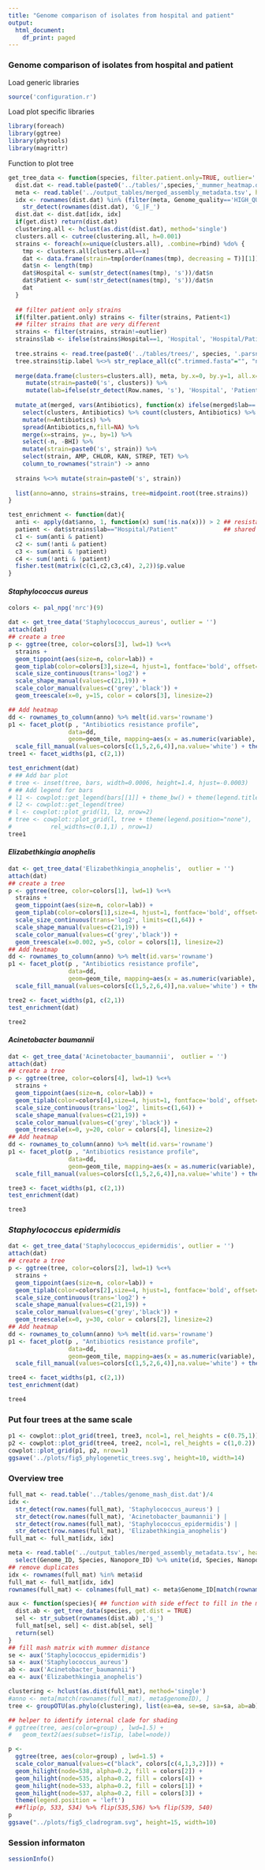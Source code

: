 ```yaml
---
title: "Genome comparison of isolates from hospital and patient"
output:
  html_document:
    df_print: paged
---
```


### Genome comparison of isolates from hospital and patient

Load generic libraries
```r
source('configuration.r')
```

Load plot specific libraries
```r
library(foreach)
library(ggtree)
library(phytools)
library(magrittr)
```

Function to plot tree
```r
get_tree_data <- function(species, filter.patient.only=TRUE, outlier='', get.dist=FALSE){
  dist.dat <- read.table(paste0('../tables/',species,'_mummer_heatmap.dat'))
  meta <- read.table('../output_tables/merged_assembly_metadata.tsv', head=TRUE, sep='\t') %>% filter(Species==species)
  idx <- rownames(dist.dat) %in% (filter(meta, Genome_quality=='HIGH_QUAL'))$Genome_ID |## High quality genomes
    str_detect(rownames(dist.dat), 'G_|F_')
  dist.dat <- dist.dat[idx, idx]
  if(get.dist) return(dist.dat)
  clustering.all <- hclust(as.dist(dist.dat), method='single')
  clusters.all <- cutree(clustering.all, h=0.001)
  strains <- foreach(x=unique(clusters.all), .combine=rbind) %do% {
    tmp <- clusters.all[clusters.all==x]
    dat <- data.frame(strain=tmp[order(names(tmp), decreasing = T)][1]) ## select hospital if possible
    dat$n <- length(tmp)
    dat$Hospital <- sum(str_detect(names(tmp), 's'))/dat$n
    dat$Patient <- sum(!str_detect(names(tmp), 's'))/dat$n
    dat
  }
  
  ## filter patient only strains
  if(filter.patient.only) strains <- filter(strains, Patient<1)
  ## filter strains that are very different
  strains <- filter(strains, strain!=outlier) 
  strains$lab <- ifelse(strains$Hospital==1, 'Hospital', 'Hospital/Patient')
  
  tree.strains <- read.tree(paste0('../tables/trees/', species, '.parsnp.tree'))
  tree.strains$tip.label %<>% str_replace_all(c(".trimmed.fasta"="", "nanopore.cons.cluster_"="s", ".ref"=""))
  
  merge(data.frame(clusters=clusters.all), meta, by.x=0, by.y=1, all.x=TRUE) %>%
     mutate(strain=paste0('s', clusters)) %>%
     mutate(lab=ifelse(str_detect(Row.names, 's'), 'Hospital', 'Patient')) -> merged
  
  mutate_at(merged, vars(Antibiotics), function(x) ifelse(merged$lab=='Patient', 'MET', as.character(x)) ) %>%
    select(clusters, Antibiotics) %>% count(clusters, Antibiotics) %>% 
    mutate(n=Antibiotics) %>% 
    spread(Antibiotics,n,fill=NA) %>% 
    merge(x=strains, y=., by=1) %>% 
    select(-n, -BHI) %>% 
    mutate(strain=paste0('s', strain)) %>% 
    select(strain, AMP, CHLOR, KAN, STREP, TET) %>% 
    column_to_rownames("strain") -> anno
  
  strains %<>% mutate(strain=paste0('s', strain))
    
  list(anno=anno, strains=strains, tree=midpoint.root(tree.strains))
}

test_enrichment <- function(dat){
  anti <- apply(dat$anno, 1, function(x) sum(!is.na(x))) > 2 ## resistant to > 2
  patient <- dat$strains$lab=="Hospital/Patient"             ## shared strain
  c1 <- sum(anti & patient)
  c2 <- sum(!anti & patient)
  c3 <- sum(anti & !patient)
  c4 <- sum(!anti & !patient)
  fisher.test(matrix(c(c1,c2,c3,c4), 2,2))$p.value
}
```


#### *Staphylococcus aureus*

```r
colors <- pal_npg('nrc')(9)

dat <- get_tree_data('Staphylococcus_aureus', outlier = '')
attach(dat)
## create a tree
p <- ggtree(tree, color=colors[3], lwd=1) %<+%
  strains +
  geom_tippoint(aes(size=n, color=lab)) +
  geom_tiplab(color=colors[3],size=4, hjust=1, fontface='bold', offset=0.05, align = TRUE) +
  scale_size_continuous(trans='log2') + 
  scale_shape_manual(values=c(21,19)) + 
  scale_color_manual(values=c('grey','black')) + 
  geom_treescale(x=0, y=15, color = colors[3], linesize=2) 

## Add heatmap
dd <- rownames_to_column(anno) %>% melt(id.vars='rowname')
p1 <- facet_plot(p , "Antibiotics resistance profile", 
                 data=dd,
                 geom=geom_tile, mapping=aes(x = as.numeric(variable),  fill = value), color='white', lwd=2) +
  scale_fill_manual(values=colors[c(1,5,2,6,4)],na.value='white') + theme(legend.position = 'right')
tree1 <- facet_widths(p1, c(2,1))

test_enrichment(dat)
# ## Add bar plot
# tree <- inset(tree, bars, width=0.0006, height=1.4, hjust=-0.0003)
# ## Add legend for bars
# l1 <- cowplot::get_legend(bars[[1]] + theme_bw() + theme(legend.title =element_blank()))
# l2 <- cowplot::get_legend(tree)
# l <- cowplot::plot_grid(l1, l2, nrow=2)
# tree <- cowplot::plot_grid(l, tree + theme(legend.position="none"),
#           rel_widths=c(0.1,1) , nrow=1)
tree1
```

#### *Elizabethkingia anophelis*

```r
dat <- get_tree_data('Elizabethkingia_anophelis',  outlier = '')
attach(dat)
## create a tree
p <- ggtree(tree, color=colors[1], lwd=1) %<+%
  strains +
  geom_tippoint(aes(size=n, color=lab)) +
  geom_tiplab(color=colors[1],size=4, hjust=1, fontface='bold', offset=0.5, align = TRUE) +
  scale_size_continuous(trans='log2', limits=c(1,64)) + 
  scale_shape_manual(values=c(21,19)) + 
  scale_color_manual(values=c('grey','black')) + 
  geom_treescale(x=0.002, y=5, color = colors[1], linesize=2) 
## Add heatmap
dd <- rownames_to_column(anno) %>% melt(id.vars='rowname')
p1 <- facet_plot(p , "Antibiotics resistance profile", 
                 data=dd,
                 geom=geom_tile, mapping=aes(x = as.numeric(variable),  fill = value), color='white', lwd=2) +
  scale_fill_manual(values=colors[c(1,5,2,6,4)],na.value='white') + theme(legend.position = 'right')

tree2 <- facet_widths(p1, c(2,1))
test_enrichment(dat)

tree2
```

#### *Acinetobacter baumannii*

```r
dat <- get_tree_data('Acinetobacter_baumannii',  outlier = '')
attach(dat)
## create a tree
p <- ggtree(tree, color=colors[4], lwd=1) %<+%
  strains +
  geom_tippoint(aes(size=n, color=lab)) +
  geom_tiplab(color=colors[4],size=4, hjust=1, fontface='bold', offset=0.03, align = TRUE) +
  scale_size_continuous(trans='log2', limits=c(1,64)) + 
  scale_shape_manual(values=c(21,19)) + 
  scale_color_manual(values=c('grey','black')) + 
  geom_treescale(x=0, y=20, color = colors[4], linesize=2) 
## Add heatmap
dd <- rownames_to_column(anno) %>% melt(id.vars='rowname')
p1 <- facet_plot(p , "Antibiotics resistance profile", 
                 data=dd,
                 geom=geom_tile, mapping=aes(x = as.numeric(variable),  fill = value), color='white', lwd=2) +
  scale_fill_manual(values=colors[c(1,5,2,6,4)],na.value='white') + theme(legend.position = 'right')

tree3 <- facet_widths(p1, c(2,1))
test_enrichment(dat)

tree3
```

### *Staphylococcus epidermidis*

```r
dat <- get_tree_data('Staphylococcus_epidermidis', outlier = '')
attach(dat)
## create a tree
p <- ggtree(tree, color=colors[2], lwd=1) %<+%
  strains +
  geom_tippoint(aes(size=n, color=lab)) +
  geom_tiplab(color=colors[2],size=4, hjust=1, fontface='bold', offset=0.03, align = TRUE) +
  scale_size_continuous(trans='log2') + 
  scale_shape_manual(values=c(21,19)) + 
  scale_color_manual(values=c('grey','black')) + 
  geom_treescale(x=0, y=30, color = colors[2], linesize=2) 
## Add heatmap
dd <- rownames_to_column(anno) %>% melt(id.vars='rowname')
p1 <- facet_plot(p , "Antibiotics resistance profile", 
                 data=dd,
                 geom=geom_tile, mapping=aes(x = as.numeric(variable),  fill = value), color='white', lwd=2) +
  scale_fill_manual(values=colors[c(1,5,2,6,4)],na.value='white') + theme(legend.position = 'right')

tree4 <- facet_widths(p1, c(2,1))
test_enrichment(dat)

tree4
```
### Put four trees at the same scale
```r
p1 <- cowplot::plot_grid(tree1, tree3, ncol=1, rel_heights = c(0.75,1))
p2 <- cowplot::plot_grid(tree4, tree2, ncol=1, rel_heights = c(1,0.2))
cowplot::plot_grid(p1, p2, nrow=1)
ggsave('../plots/fig5_phylogenetic_trees.svg', height=10, width=14)
```


### Overview tree
```r
full_mat <- read.table('../tables/genome_mash_dist.dat')/4
idx <- 
  str_detect(row.names(full_mat), 'Staphylococcus_aureus') |
  str_detect(row.names(full_mat), 'Acinetobacter_baumannii') | 
  str_detect(row.names(full_mat), 'Staphylococcus_epidermidis') |
  str_detect(row.names(full_mat), 'Elizabethkingia_anophelis') 
full_mat <- full_mat[idx, idx]

meta <- read.table('../output_tables/merged_assembly_metadata.tsv', head=TRUE, sep='\t') %>% 
  select(Genome_ID, Species, Nanopore_ID) %>% unite(id, Species, Nanopore_ID, remove = FALSE)
## remove duplicates
idx <- rownames(full_mat) %in% meta$id
full_mat <- full_mat[idx, idx]
rownames(full_mat) <- colnames(full_mat) <- meta$Genome_ID[match(rownames(full_mat), meta$id)]

aux <- function(species){ ## function with side effect to fill in the mummer distance
  dist.ab <- get_tree_data(species, get.dist = TRUE)
  sel <- str_subset(rownames(dist.ab) ,'s_')
  full_mat[sel, sel] <- dist.ab[sel, sel]
  return(sel)
}
## fill mash matrix with mummer distance
se <- aux('Staphylococcus_epidermidis')
sa <- aux('Staphylococcus_aureus')
ab <- aux('Acinetobacter_baumannii')
ea <- aux('Elizabethkingia_anophelis')

clustering <- hclust(as.dist(full_mat), method='single')
#anno <- meta[match(rownames(full_mat), meta$genomeID), ]
tree <- groupOTU(as.phylo(clustering), list(ea=ea, se=se, sa=sa, ab=ab))

## helper to identify internal clade for shading
# ggtree(tree, aes(color=group) , lwd=1.5) + 
#   geom_text2(aes(subset=!isTip, label=node)) 

p <- 
  ggtree(tree, aes(color=group) , lwd=1.5) + 
  scale_color_manual(values=c("black", colors[c(4,1,3,2)])) +
  geom_hilight(node=538, alpha=0.2, fill = colors[2]) +
  geom_hilight(node=535, alpha=0.2, fill = colors[4]) +
  geom_hilight(node=533, alpha=0.2, fill = colors[1]) +
  geom_hilight(node=537, alpha=0.2, fill = colors[3]) +
  theme(legend.position = 'left')
  ##flip(p, 533, 534) %>% flip(535,536) %>% flip(539, 540)
p
ggsave("../plots/fig5_cladrogram.svg", height=15, width=10)
```


### Session informaton
```r
sessionInfo()
```
